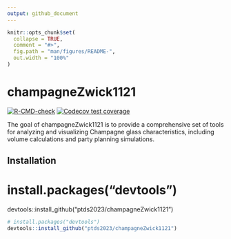 ```yaml
---
output: github_document
---
```


<!-- README.md is generated from README.Rmd. Please edit that file -->

```r
knitr::opts_chunk$set(
  collapse = TRUE,
  comment = "#>",
  fig.path = "man/figures/README-",
  out.width = "100%"
)
```

# champagneZwick1121

<!-- badges: start -->
[![R-CMD-check](https://github.com/ptds2023/champagneZwick1121/actions/workflows/R-CMD-check.yaml/badge.svg)](https://github.com/ptds2023/champagneZwick1121/actions/workflows/R-CMD-check.yaml)
[![Codecov test coverage](https://codecov.io/gh/ptds2023/champagneZwick1121/branch/main/graph/badge.svg)](https://app.codecov.io/gh/ptds2023/champagneZwick1121?branch=main)
<!-- badges: end -->

The goal of champagneZwick1121 is to provide a comprehensive set of tools for analyzing and visualizing Champagne glass characteristics, including volume calculations and party planning simulations.

## Installation

# install.packages("devtools")
devtools::install_github("ptds2023/champagneZwick1121")


``` r
# install.packages("devtools")
devtools::install_github("ptds2023/champagneZwick1121")
```



